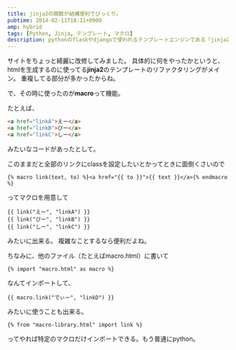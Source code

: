 ```yaml
---
title: jinja2の関数が結構便利でびっくり。
pubtime: 2014-02-11T18:11+0900
amp: hybrid
tags: [Python, Jinja, テンプレート, マクロ]
description: pythonのflaskやdjangoで使われるテンプレートエンジンである「jinja2」のマクロの使い方です。関数のようなイメージで、わりと色々なことが出来ます。
---
```


サイトをちょっと綺麗に改修してみました。
具体的に何をやったかというと、htmlを生成するのに使ってる**jinja2**のテンプレートのリファクタリングがメイン。
重複してる部分が多かったからね。

で、その時に使ったのが**macro**って機能。

たとえば、
``` html
<a href="linkA">えー</a>
<a href="linkB">びー</a>
<a href="linkC">しー</a>
```
みたいなコードがあったとして。

このままだと全部のリンクにclassを設定したいとかってときに面倒くさいので
``` jinja2
{% macro link(text, to) %}<a href="{{ to }}">{{ text }}</a>{% endmacro %}
```
ってマクロを用意して

``` jinja2
{{ link("えー", "linkA") }}
{{ link("びー", "linkB") }}
{{ link("しー", "linkC") }}
```
みたいに出来る。
複雑なことするなら便利だよね。

ちなみに、他のファイル（たとえばmacro.html）に書いて
``` jinja2
{% import "macro.html" as macro %}
```
なんてインポートして、
``` jinja2
{{ macro.link("でぃー", "linkD") }}
```
みたいに使うことも出来る。

``` jinja2
{% from "macro-library.html" import link %}
```
ってやれば特定のマクロだけインポートできる。もう普通にpython。
